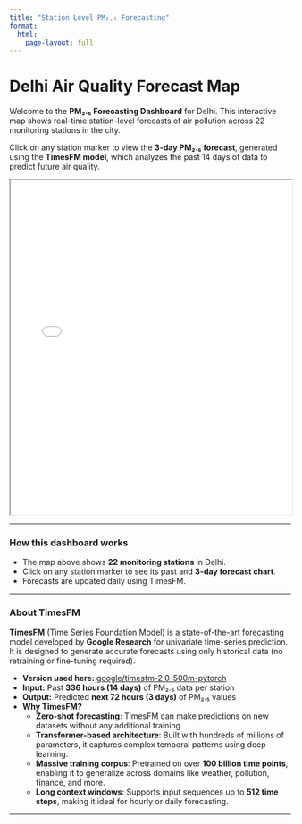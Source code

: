 ```yaml
---
title: "Station Level PM₂.₅ Forecasting"
format:
  html:
    page-layout: full
---
```


# Delhi Air Quality Forecast Map

Welcome to the **PM₂.₅ Forecasting Dashboard** for Delhi. This interactive map shows real-time station-level forecasts of air pollution across 22 monitoring stations in the city.

Click on any station marker to view the **3-day PM₂.₅ forecast**, generated using the **TimesFM model**, which analyzes the past 14 days of data to predict future air quality.

<iframe src="delhi_light_map.html" width="100%" height="600px"></iframe>

---

### How this dashboard works

- The map above shows **22 monitoring stations** in Delhi.  
- Click on any station marker to see its past and **3-day forecast chart**.  
- Forecasts are updated daily using TimesFM.  

---

### About TimesFM

**TimesFM** (Time Series Foundation Model) is a state-of-the-art forecasting model developed by **Google Research** for univariate time-series prediction. It is designed to generate accurate forecasts using only historical data (no retraining or fine-tuning required).

- **Version used here:** [google/timesfm-2.0-500m-pytorch](https://huggingface.co/google/timesfm-2.0-500m-pytorch)  
- **Input:** Past **336 hours (14 days)** of PM₂.₅ data per station  
- **Output:** Predicted **next 72 hours (3 days)** of PM₂.₅ values  
- **Why TimesFM?**  
  - **Zero-shot forecasting**: TimesFM can make predictions on new datasets without any additional training.
  - **Transformer-based architecture**: Built with hundreds of millions of parameters, it captures complex temporal patterns using deep learning.
  - **Massive training corpus**: Pretrained on over **100 billion time points**, enabling it to generalize across domains like weather, pollution, finance, and more.
  - **Long context windows**: Supports input sequences up to **512 time steps**, making it ideal for hourly or daily forecasting.

---
